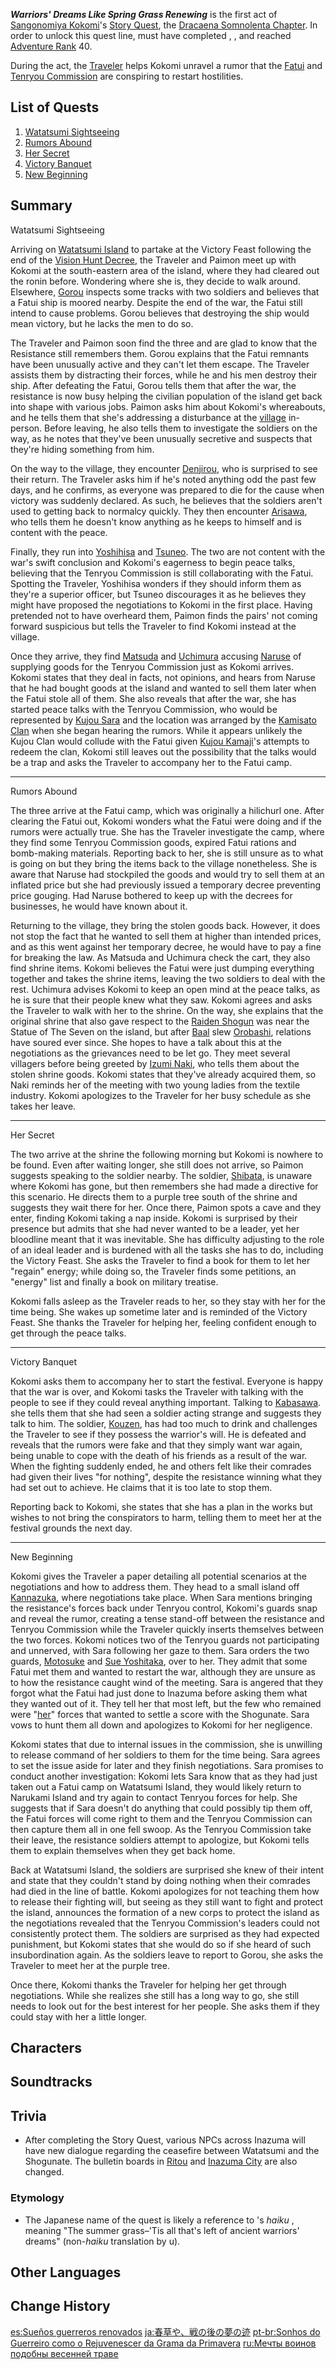 {{Act Infobox
|image          = Story Card Dracaena Somnolenta Chapter Act I.png
|type           = Story
|chapter        = Dracaena Somnolenta Chapter
|actNum         = I
|character      = Sangonomiya Kokomi
|ARReq          = 40
|archonQuestReq = {{Quest|Omnipresence Over Mortals|showType=0}}
|storyQuestReq  = {{Quest|Reflections of Mortality|showType=0}}
}}
{{Description|The curtain has fallen on the Vision Hunt Decree, and Kokomi invites you to return to Watatsumi Island and join their Victory Feast.<br>The post-war peace talks are coming soon, and yet rumors that are hard to verify are beginning to spread. Some plot is clearly afoot. It is time to bear witness to Kokomi's resolve and the future of Watatsumi Island.}}
'''''Warriors' Dreams Like Spring Grass Renewing''''' is the first act of [[Sangonomiya Kokomi]]'s [[Story Quest]], the [[Dracaena Somnolenta Chapter]]. In order to unlock this quest line, must have completed {{Quest|Omnipresence Over Mortals|showType=0}}, {{Quest|Reflections of Mortality|showType=0}}, and reached [[Adventure Rank]] 40.

During the act, the [[Traveler]] helps Kokomi unravel a rumor that the [[Fatui]] and [[Tenryou Commission]] are conspiring to restart hostilities.

==List of Quests==
# [[Watatsumi Sightseeing]]
# [[Rumors Abound]]
# [[Her Secret]]
# [[Victory Banquet]]
# [[New Beginning]]

==Summary==
;Watatsumi Sightseeing
Arriving on [[Watatsumi Island]] to partake at the Victory Feast following the end of the [[Vision Hunt Decree]], the Traveler and Paimon meet up with Kokomi at the south-eastern area of the island, where they had cleared out the ronin before. Wondering where she is, they decide to walk around. Elsewhere, [[Gorou]] inspects some tracks with two soldiers and believes that a Fatui ship is moored nearby. Despite the end of the war, the Fatui still intend to cause problems. Gorou believes that destroying the ship would mean victory, but he lacks the men to do so.

The Traveler and Paimon soon find the three and are glad to know that the Resistance still remembers them. Gorou explains that the Fatui remnants have been unusually active and they can't let them escape. The Traveler assists them by distracting their forces, while he and his men destroy their ship. After defeating the Fatui, Gorou tells them that after the war, the resistance is now busy helping the civilian population of the island get back into shape with various jobs. Paimon asks him about Kokomi's whereabouts, and he tells them that she's addressing a disturbance at the [[Bourou Village|village]] in-person. Before leaving, he also tells them to investigate the soldiers on the way, as he notes that they've been unusually secretive and suspects that they're hiding something from him.

On the way to the village, they encounter [[Denjirou]], who is surprised to see their return. The Traveler asks him if he's noted anything odd the past few days, and he confirms, as everyone was prepared to die for the cause when victory was suddenly declared. As such, he believes that the soldiers aren't used to getting back to normalcy quickly. They then encounter [[Arisawa]], who tells them he doesn't know anything as he keeps to himself and is content with the peace.

Finally, they run into [[Yoshihisa]] and [[Tsuneo]]. The two are not content with the war's swift conclusion and Kokomi's eagerness to begin peace talks, believing that the Tenryou Commission is still collaborating with the Fatui. Spotting the Traveler, Yoshihisa wonders if they should inform them as they're a superior officer, but Tsuneo discourages it as he believes they might have proposed the negotiations to Kokomi in the first place. Having pretended not to have overheard them, Paimon finds the pairs' not coming forward suspicious but tells the Traveler to find Kokomi instead at the village.

Once they arrive, they find [[Matsuda]] and [[Uchimura]] accusing [[Naruse]] of supplying goods for the Tenryou Commission just as Kokomi arrives. Kokomi states that they deal in facts, not opinions, and hears from Naruse that he had bought goods at the island and wanted to sell them later when the Fatui stole all of them. She also reveals that after the war, she has started peace talks with the Tenryou Commission, who would be represented by [[Kujou Sara]] and the location was arranged by the [[Kamisato Clan]] when she began hearing the rumors. While it appears unlikely the Kujou Clan would collude with the Fatui given [[Kujou Kamaji]]'s attempts to redeem the clan, Kokomi still leaves out the possibility that the talks would be a trap and asks the Traveler to accompany her to the Fatui camp.
----
;Rumors Abound
The three arrive at the Fatui camp, which was originally a hilichurl one. After clearing the Fatui out, Kokomi wonders what the Fatui were doing and if the rumors were actually true. She has the Traveler investigate the camp, where they find some Tenryou Commission goods, expired Fatui rations and bomb-making materials. Reporting back to her, she is still unsure as to what is going on but they bring the items back to the village nonetheless. She is aware that Naruse had stockpiled the goods and would try to sell them at an inflated price but she had previously issued a temporary decree preventing price gouging. Had Naruse bothered to keep up with the decrees for businesses, he would have known about it.

Returning to the village, they bring the stolen goods back. However, it does not stop the fact that he wanted to sell them at higher than intended prices, and as this went against her temporary decree, he would have to pay a fine for breaking the law. As Matsuda and Uchimura check the cart, they also find shrine items. Kokomi believes the Fatui were just dumping everything together and takes the shrine items, leaving the two soldiers to deal with the rest. Uchimura advises Kokomi to keep an open mind at the peace talks, as he is sure that their people knew what they saw. Kokomi agrees and asks the Traveler to walk with her to the shrine. On the way, she explains that the original shrine that also gave respect to the [[Raiden Shogun]] was near the Statue of The Seven on the island, but after [[Ei|Baal]] slew [[Orobashi]], relations have soured ever since. She hopes to have a talk about this at the negotiations as the grievances need to be let go. They meet several villagers before being greeted by [[Izumi Naki]], who tells them about the stolen shrine goods. Kokomi states that they've already acquired them, so Naki reminds her of the meeting with two young ladies from the textile industry. Kokomi apologizes to the Traveler for her busy schedule as she takes her leave.
----
;Her Secret
The two arrive at the shrine the following morning but Kokomi is nowhere to be found. Even after waiting longer, she still does not arrive, so Paimon suggests speaking to the soldier nearby. The soldier, [[Shibata]], is unaware where Kokomi has gone, but then remembers she had made a directive for this scenario. He directs them to a purple tree south of the shrine and suggests they wait there for her. Once there, Paimon spots a cave and they enter, finding Kokomi taking a nap inside. Kokomi is surprised by their presence but admits that she had never wanted to be a leader, yet her bloodline meant that it was inevitable. She has difficulty adjusting to the role of an ideal leader and is burdened with all the tasks she has to do, including the Victory Feast. She asks the Traveler to find a book for them to let her "regain" energy; while doing so, the Traveler finds some petitions, an "energy" list and finally a book on military treatise.

Kokomi falls asleep as the Traveler reads to her, so they stay with her for the time being. She wakes up sometime later and is reminded of the Victory Feast. She thanks the Traveler for helping her, feeling confident enough to get through the peace talks.
----
;Victory Banquet
Kokomi asks them to accompany her to start the festival. Everyone is happy that the war is over, and Kokomi tasks the Traveler with talking with the people to see if they could reveal anything important. Talking to [[Kabasawa]]. she tells them that she had seen a soldier acting strange and suggests they talk to him. The soldier, [[Kouzen]], has had too much to drink and challenges the Traveler to see if they possess the warrior's will. He is defeated and reveals that the rumors were fake and that they simply want war again, being unable to cope with the death of his friends as a result of the war. When the fighting suddenly ended, he and others felt like their comrades had given their lives "for nothing", despite the resistance winning what they had set out to achieve. He claims that it is too late to stop them.

Reporting back to Kokomi, she states that she has a plan in the works but wishes to not bring the conspirators to harm, telling them to meet her at the festival grounds the next day.
----
;New Beginning
Kokomi gives the Traveler a paper detailing all potential scenarios at the negotiations and how to address them. They head to a small island off [[Kannazuka]], where negotiations take place. When Sara mentions bringing the resistance's forces back under Tenryou control, Kokomi's guards snap and reveal the rumor, creating a tense stand-off between the resistance and Tenryou Commission while the Traveler quickly inserts themselves between the two forces. Kokomi notices two of the Tenryou guards not participating and unnerved, with Sara following her gaze to them. Sara orders the two guards, [[Motosuke]] and [[Sue Yoshitaka]], over to her. They admit that some Fatui met them and wanted to restart the war, although they are unsure as to how the resistance caught wind of the meeting. Sara is angered that they forgot what the Fatui had just done to Inazuma before asking them what they wanted out of it. They tell her that most left, but the few who remained were "[[Signora|her]]" forces that wanted to settle a score with the Shogunate. Sara vows to hunt them all down and apologizes to Kokomi for her negligence.

Kokomi states that due to internal issues in the commission, she is unwilling to release command of her soldiers to them for the time being. Sara agrees to set the issue aside for later and they finish negotiations. Sara promises to conduct another investigation: Kokomi lets Sara know that as they had just taken out a Fatui camp on Watatsumi Island, they would likely return to Narukami Island and try again to contact Tenryou forces for help. She suggests that if Sara doesn't do anything that could possibly tip them off, the Fatui forces will come right to them and the Tenryou Commission can then capture them all in one fell swoop. As the Tenryou Commission take their leave, the resistance soldiers attempt to apologize, but Kokomi tells them to explain themselves when they get back home.

Back at Watatsumi Island, the soldiers are surprised she knew of their intent and state that they couldn't stand by doing nothing when their comrades had died in the line of battle. Kokomi apologizes for not teaching them how to release their fighting will, but seeing as they still want to fight and protect the island, announces the formation of a new corps to protect the island as the negotiations revealed that the Tenryou Commission's leaders could not consistently protect them. The soldiers are surprised as they had expected punishment, but Kokomi states that she would do so if she heard of such insubordination again. As the soldiers leave to report to Gorou, she asks the Traveler to meet her at the purple tree.

Once there, Kokomi thanks the Traveler for helping her get through negotiations. While she realizes she still has a long way to go, she still needs to look out for the best interest for her people. She asks them if they could stay with her a little longer.

==Characters==
{{Character Appearances|Warriors' Dreams Like Spring Grass Renewing|type=Story Quest}}

==Soundtracks==
{{Soundtracks by Category Table|type=quest}}

==Trivia==
*After completing the Story Quest, various NPCs across Inazuma will have new dialogue regarding the ceasefire between Watatsumi and the Shogunate. The bulletin boards in [[Ritou]] and [[Inazuma City]] are also changed.

===Etymology===
*The Japanese name of the quest {{Lang|ja=春草や、戦の後の夢の迹|ja_rm=Harukusa ya, / Ikusa no ato no / Yume no ato|ja_tl=The spring grass–'Tis all that's left of the dream of the aftermath of a war}} is likely a reference to {{w|Matsuo Bashō|Matsuo Bashou}}'s ''haiku'' {{Lang|ja=夏草や 兵どもが 夢の跡|ja_rm=Natsukusa ya / Tsuwamono domo ga / Yume no ato}}, meaning "The summer grass–'Tis all that's left of ancient warriors' dreams" (non-''haiku'' translation by {{w|Nitobe Inazo}}u).

==Other Languages==
{{Other Languages
|en      = Warriors' Dreams Like Spring Grass Renewing
|zhs     = 兵戈梦去，春草如茵
|zhs_rm  = Bīnggē Mèng Qù, Chūn Cǎo Rú Yīn
|zht     = 兵戈夢去，春草如茵
|zht_rm  = Bīnggē Mèng Qù, Chūn Cǎo Rú Yīn
|zh_tl   = The War has Gone Dreaming, the Spring Grass is Like a Mattress
|ja      = 春草や、戦の後の夢の迹
|ja_rm   = Harukusa ya, Ikuchi no Go no Yume no Ato
|ja_tl   = The Spring Grass-'Tis All That's Left of the Dream of the Aftermath of a War
|ko      = 봄풀처럼 자라나는 병사들의 꿈
|ko_rm   = Bompulcheoreom Jarananeun Byeongsadeul-ui Kkum
|ko_tl   = Soldiers Dream Growing like Spring Grasses
|es      = Sueños guerreros renovados
|es_tl   = Renovated Warrior Dreams
|fr      = Le renouveau des rêves d'un guerrier
|fr_tl   = The Revival of a Warrior's Dreams
|ru      = Мечты воинов подобны весенней траве
|ru_tl   = Warriors' Dreams Like Spring Grass
|th      = ความฝันของนักรบ กับผืนหญ้าในฤดูใบไม้ผลิ
|th_rm   = 
|th_tl   = Warrior's Dreams, and Grass During Spring
|vi      = Sau Cơn Mưa Trời Lại Sáng
|vi_tl   = 
|de      = Kriegerträume wie frisches Frühlingsgras
|de_tl   = Warriors' Dreams like Fresh Spring Grass
|id      = Mimpi Rumput Musim Semi si Prajurit
|id_tl   = The Warrior's Dream of Spring Grass
|pt      = Sonhos do Guerreiro como o Rejuvenescer da Grama da Primavera
|pt_tl   = Dreams of the Warrior Like the Rejuvenation of the Spring Grass
|tr      = Savaşçıların Hayalleri Bahar Çiçekleri Gibi Açarken
|tr_tl   = 
|it      = I sogni dei guerrieri si rinnovano come l'erba a primavera
|it_tl   = 
}}

==Change History==
{{Change History|2.1}}

[[es:Sueños guerreros renovados]]
[[ja:春草や、戦の後の夢の迹]]
[[pt-br:Sonhos do Guerreiro como o Rejuvenescer da Grama da Primavera]]
[[ru:Мечты воинов подобны весенней траве]]